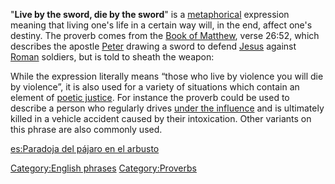 "'''Live by the sword, die by the sword'''" is a [[metaphor]]ical expression meaning that living one's life in a certain way will, in the end, affect one's destiny. The proverb comes from the [[Book of Matthew]], verse 26:52, which describes the apostle [[Saint Peter|Peter]] drawing a sword to defend [[Jesus]] against [[Ancient Rome|Roman]] soldiers, but is told to sheath the weapon:

{{quote|Then said Jesus unto him, Put up again thy sword into his place: for all they that take the sword shall perish with the sword.|Matthew 26:52}}

While the expression literally means “those who live by violence you will die by violence”, it is also used for a variety of situations which contain an element of [[poetic justice]]. For instance the proverb could be used to describe a person who regularly drives [[Driving under the influence|under the influence]] and is ultimately killed in a vehicle accident caused by their intoxication. Other variants on this phrase are also commonly used.

[[Category:English phrases]]
[[Category:Proverbs]]

[[es:Paradoja del pájaro en el arbusto]]

{{vocab-stub}}